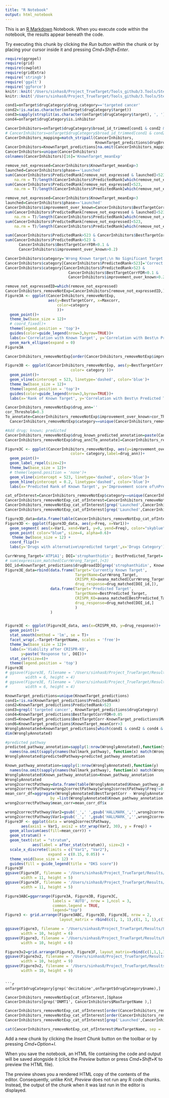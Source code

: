 ```yaml
---
title: "R Notebook"
output: html_notebook
---
```


This is an [R Markdown](http://rmarkdown.rstudio.com) Notebook. When you execute code within the notebook, the results appear beneath the code. 

Try executing this chunk by clicking the *Run* button within the chunk or by placing your cursor inside it and pressing *Cmd+Shift+Enter*. 
<!-- Figure 3 -->
```r
require(ggrepel)
require(grid)
require(cowplot)
require(gridExtra)
require('stringb')
require('ggalt')
require('ggforce')
knitr::knit('/Users/sinhas8/Project_TrueTarget/Tools_github/3.Tools/Step0_Write_Functions.Rmd')
knitr::knit('/Users/sinhas8/Project_TrueTarget/Tools_github/3.Tools/Step0B_Data_and_Libraries.Rmd')
```

<!-- Predicting targets for drugs with wrongly annotated drugs or no targets -->
```r
cond1=onTarget$drugCategory$drug_category=='targeted cancer'
cond2=!is.na(as.character(onTarget$drugCategory$target))
cond3=sapply(strsplit(as.character(onTarget$drugCategory$target), ', '), length)==1
cond4=onTarget$drugCategory$is.inhibitor
```
<!-- Predicting targets for drugs with wrong targets -->
```r
CancerInhibitors=onTarget$drugCategory$broad_id_trimmed[cond1 & cond2 & cond4]
# CancerInhibitors=onTarget$drugCategory$broad_id_trimmed[cond1 & cond2 & cond3 & cond4]
CancerInhibitors_mapping=match_stripall(CancerInhibitors,
                                        KnownTarget_predictions$drugBroadID)
CancerInhibitors=KnownTarget_predictions[na.omit(CancerInhibitors_mapping),]
CancerInhibitors=unique(CancerInhibitors)
colnames(CancerInhibitors)[16]='KnownTarget_meanExp'
```
<!-- How many drugs are wrongly annotated after removing the low-expressed ones-->
```r
remove_not_expressed=CancerInhibitors$KnownTarget_meanExp>3
launched=CancerInhibitors$phase=='Launched'
sum(CancerInhibitors$PredictedRank[remove_not_expressed & launched]<523,
    na.rm = T)/length(CancerInhibitors$PredictedRank[which(remove_not_expressed & launched)])
sum(CancerInhibitors$PredictedRank[remove_not_expressed]<523,
    na.rm = T)/length(CancerInhibitors$PredictedRank[which(remove_not_expressed)])
```
<!-- How many drugs are wrongly annotated -->
```r
remove_not_expressed=CancerInhibitors$KnownTarget_meanExp>3
launched=CancerInhibitors$phase=='Launched'
CancerInhibitors$improvement_over_known=CancerInhibitors$BestTargetCorr - CancerInhibitors$Maxcorr
sum(CancerInhibitors$PredictedRank[remove_not_expressed & launched]<523,
    na.rm = T)/length(CancerInhibitors$PredictedRank[which(remove_not_expressed & launched)])
sum(CancerInhibitors$PredictedRank[remove_not_expressed]<523,
    na.rm = T)/length(CancerInhibitors$PredictedRank[which(remove_not_expressed)])
```
```r
sum(CancerInhibitors$PredictedRank>523 & CancerInhibitors$BestTargetCorrFDR<0.1)
sum(CancerInhibitors$PredictedRank>523 &
      CancerInhibitors$BestTargetCorrFDR<0.1 &
      CancerInhibitors$improvement_over_known>0.2)
```

<!-- Provide Annotations -->
```r
CancerInhibitors$category='Wrong Known target;\n No Significant Target from TrueTarget'
CancerInhibitors$category[CancerInhibitors$PredictedRank<523]='Correct Known target'
CancerInhibitors$category[CancerInhibitors$PredictedRank>523 &
                            CancerInhibitors$BestTargetCorrFDR<0.1 & 
                            CancerInhibitors$improvement_over_known>0.2]='Wrong Known target;\n Significant Target from TrueTarget'

remove_not_expressedID=which(remove_not_expressed)
CancerInhibitors_removeNotExp=CancerInhibitors[remove_not_expressedID,]
Figure3A <- ggplot(CancerInhibitors_removeNotExp,
                   aes(y=BestTargetCorr, x=Maxcorr,
                       color=category
                       ))+
  geom_point()+
  theme_bw(base_size = 12)+
  # coord_fixed()+
  theme(legend.position = 'top')+
  guides(color=guide_legend(nrow=3,byrow=TRUE))+
  labs(x='Correlation with Known Target', y='Correlation with Best\n Predicted Target')+
  geom_mark_ellipse(expand = 0)
Figure3A
```

```r
CancerInhibitors_removeNotExp[order(CancerInhibitors_removeNotExp$improvement_over_known, decreasing = T),]
```
<!-- How many wrong-known target drugs have a significant prediction from our pipeline -->
```r
Figure3B <- ggplot(CancerInhibitors_removeNotExp, aes(y=BestTargetCorr, x=PredictedRank,
                             color= category ))+
  geom_point()+
  geom_vline(xintercept = 523, linetype='dashed', color='blue')+
  theme_bw(base_size = 12)+
  theme(legend.position = 'top')+
  guides(color=guide_legend(nrow=3,byrow=TRUE))+
  labs(x='Rank of Known Target', y='Correlation with Best\n Predicted Target')
```

```r
CancerInhibitors_removeNotExp$drug_ann=''
cor_Threshold=0.3
To_annotate=CancerInhibitors_removeNotExp$improvement_over_known>cor_Threshold & 
  CancerInhibitors_removeNotExp$category==unique(CancerInhibitors_removeNotExp$category)[3]

#Add drug; known; predicted
CancerInhibitors_removeNotExp$drug_known_predicted_annotation=paste(CancerInhibitors_removeNotExp$drugName, CancerInhibitors_removeNotExp$MaxTargetName, CancerInhibitors_removeNotExp$BestTargetName, sep=';' )
CancerInhibitors_removeNotExp$drug_ann[To_annotate]=CancerInhibitors_removeNotExp$drug_known_predicted_annotation[To_annotate]
```

```r
Figure3C <- ggplot(CancerInhibitors_removeNotExp, aes(y=improvement_over_known, x=PredictedRank,
                             color= category,label=drug_ann))+
  geom_point()+
  geom_label_repel(size=2)+
  theme_bw(base_size = 12)+
  # theme(legend.position = 'none')+
  geom_vline(xintercept = 523, linetype='dashed', color='blue')+
  geom_hline(yintercept = 0.2, linetype='dashed', color='blue')+
  labs(x='Predicted Rank of Known Target', y='Improvement score of\nPredicted Target over Known')
```

```r
cat_ofInterest=CancerInhibitors_removeNotExp$category==unique(CancerInhibitors_removeNotExp$category)[3]
CancerInhibitors_removeNotExp_cat_ofInterest=CancerInhibitors_removeNotExp[cat_ofInterest,]
CancerInhibitors_removeNotExp_cat_ofInterest[grep('Launched',CancerInhibitors_removeNotExp_cat_ofInterest$phase),]
CancerInhibitors_removeNotExp_cat_ofInterest[grep('Launched',CancerInhibitors_removeNotExp_cat_ofInterest$phase),]
```
<!-- Figure 3D data -->
```r
figure3D_data=data.frame(table(CancerInhibitors_removeNotExp_cat_ofInterest$phase))
Figure3D <- ggplot(figure3D_data, aes(y=Freq, x=Var1))+
  geom_segment( aes(x=Var1, xend=Var1, y=0, yend=Freq), color="skyblue") +
  geom_point( color="blue", size=4, alpha=0.6)+
   theme_bw(base_size = 12) +
  coord_flip()+
  labs(y='Drugs with alternative\npredicted target',x='Drugs Category')
```

<!-- Strophanthidin target is known as ATP1A1 but our pipeline predicts it as PSMD5 -->
```r
CurrWrong_Target='ATP1A1'; DOI='strophanthidin'; BestPredicted_Target='PSMD5'
# sum(expression_matched[CurrWrong_Target,]<3)
DOI_id=KnownTarget_predictions$drugBroadID[grep('strophanthidin', KnownTarget_predictions$drugName)]
Figure3E_data=rbind(data.frame(Target='Currently Known Target',
                               TargetName=CurrWrong_Target,
                               CRISPR_KO=avana_matched[CurrWrong_Target,],
                               drug_response=drug_matched[DOI_id,]),
                    data.frame(Target='Predicted Target',
                               TargetName=BestPredicted_Target,
                               CRISPR_KO=avana_matched[BestPredicted_Target,],
                               drug_response=drug_matched[DOI_id,]
                               )
                    )


Figure3E <- ggplot(Figure3E_data, aes(x=CRISPR_KO, y=drug_response))+
  geom_point()+
  stat_smooth(method = 'lm', se = T)+
  facet_wrap(.~Target+TargetName, scales = 'free')+
  theme_bw(base_size = 12)+
  labs(x='Viability after CRISPR-KO',
       y=paste('Response to', DOI))+
  stat_cor(size=4)+
  theme(legend.position = 'top')
Figure3E
# ggsave(Figure3E, filename = '/Users/sinhas8/Project_TrueTarget/Results/FigureS9v0.png',
#        width = 6, height = 4)
# ggsave(Figure3E, filename = '/Users/sinhas8/Project_TrueTarget/Results/FigureS9v0.pdf',
#        width = 6, height = 4)
```
<!-- Ones that are wrongly annotated -->
```r
KnownTarget_predictions=unique(KnownTarget_predictions)
cond1=!is.na(KnownTarget_predictions$PredictedRank)
cond2=KnownTarget_predictions$PredictedRank>523
cond3=grepl('targeted cancer', KnownTarget_predictions$drugCategory)
cond4=KnownTarget_predictions$BestTargetCorrFDR<0.05
cond5=KnownTarget_predictions$BestTargetCorr-KnownTarget_predictions$Maxcorr>0.2
cond6=KnownTarget_predictions$KnownTarget_meanCorr>3
WronglyAnnotated=KnownTarget_predictions[which(cond1 & cond2 & cond4 & cond5 & cond6),]
dim(WronglyAnnotated)

#predicted pathway
predicted_pathway_annotation=sapply(1:nrow(WronglyAnnotated),function(y)
  names(na.omit(sapply(names(hallmark_pathway), function(x) match(WronglyAnnotated$BestTargetName[y], hallmark_pathway[[x]])))[1]) )
WronglyAnnotated$predictedPathway=predicted_pathway_annotation

Known_pathway_annotation=sapply(1:nrow(WronglyAnnotated),function(y)
  names(na.omit(sapply(names(hallmark_pathway), function(x) match(WronglyAnnotated$MaxTargetName[y], hallmark_pathway[[x]])))[1]) )
WronglyAnnotated$Known_pathway_annotation=Known_pathway_annotation
WronglyAnnotated
wrong2correctPathway=data.frame(table(WronglyAnnotated$Known_pathway_annotation, WronglyAnnotated$predictedPathway))
wrong2correctPathway=wrong2correctPathway[wrong2correctPathway$Freq!=0,]
mean_corr_df=aggregate(WronglyAnnotated$BestTargetCorr - WronglyAnnotated$Maxcorr,
                    by =list(WronglyAnnotated$Known_pathway_annotation, WronglyAnnotated$predictedPathway), mean)
wrong2correctPathway$mean_corr=mean_corr_df$x
```


```r
wrong2correctPathway$Var2=gsub('_',' ',gsub('HALLMARK_','',wrong2correctPathway$Var2))
wrong2correctPathway$Var1=gsub('_',' ',gsub('HALLMARK_','',wrong2correctPathway$Var1))
Figure3F <- ggplot(data = wrong2correctPathway,
       aes(axis1 = Var1, axis2 = str_wrap(Var2, 30), y = Freq)) +
  geom_alluvium(aes(fill=mean_corr)) +
  geom_stratum() +
  geom_text(stat = "stratum",
            aes(label = after_stat(stratum)), size=2) +
  scale_x_discrete(limits = c("Var1", "Var2"),
                   expand = c(0.15, 0.05)) +
  theme_void(base_size = 12) +
  guides(fill = guide_legend(title = "DKS score"))
Figure3F
ggsave(Figure3F, filename = '/Users/sinhas8/Project_TrueTarget/Results/Figure3F.png',
       width = 11, height = 5)
ggsave(Figure3F, filename = '/Users/sinhas8/Project_TrueTarget/Results/Figure3F.pdf',
       width = 11, height = 5)
```

```r
Figure3ABC=ggarrange(Figure3A, Figure3B, Figure3C, 
                     labels = 'AUTO', nrow = 1,ncol = 3,
                     common.legend = TRUE,
                     legend="top")
Figure3 <- grid.arrange(Figure3ABC, Figure3D, Figure3E, nrow = 2,
                        layout_matrix = rbind(c(1, 1, 1),c(1, 1, 1),c(1, 1, 1),c(2, 3, 3), c(2, 3, 3)) )

ggsave(Figure3, filename = '/Users/sinhas8/Project_TrueTarget/Results/Figure3v0.png',
       width = 10, height = 6)
ggsave(Figure3, filename = '/Users/sinhas8/Project_TrueTarget/Results/Figure3v0.pdf',
       width = 10, height = 6)
```


```r
Figure3v2=grid.arrange(Figure3, Figure3F, layout_matrix=rbind(c(1,1,1,1,1,1),c(1,1,1,1,1,1),c(NA,2,2,2,2,NA)))
ggsave(Figure3v2, filename = '/Users/sinhas8/Project_TrueTarget/Results/Figure3v0.png',
       width = 10, height = 9)
ggsave(Figure3v2, filename = '/Users/sinhas8/Project_TrueTarget/Results/Figure3v0.pdf',
       width = 10, height = 9)
```

```

```r
onTarget$drugCategory[grep('decitabine',onTarget$drugCategory$name),]

CancerInhibitors_removeNotExp[cat_ofInterest,]$phase
CancerInhibitors[grep('DNMT1', CancerInhibitors$MaxTargetName ),]
```

```r
CancerInhibitors_removeNotExp_cat_ofInterest[order(CancerInhibitors_removeNotExp_cat_ofInterest$improvement_over_known, decreasing = T),-c(4:11,14:16)]
CancerInhibitors_removeNotExp_cat_ofInterest[order(CancerInhibitors_removeNotExp_cat_ofInterest$BestTargetCorr, decreasing = T),-c(4:11,14:16)]
CancerInhibitors_removeNotExp_cat_ofInterest[grep('Launched',CancerInhibitors_removeNotExp_cat_ofInterest$phase),]
```
```r
cat(CancerInhibitors_removeNotExp_cat_ofInterest$MaxTargetName, sep = '\n')
```

Add a new chunk by clicking the *Insert Chunk* button on the toolbar or by pressing *Cmd+Option+I*.

When you save the notebook, an HTML file containing the code and output will be saved alongside it (click the *Preview* button or press *Cmd+Shift+K* to preview the HTML file). 

The preview shows you a rendered HTML copy of the contents of the editor. Consequently, unlike *Knit*, *Preview* does not run any R code chunks. Instead, the output of the chunk when it was last run in the editor is displayed.

